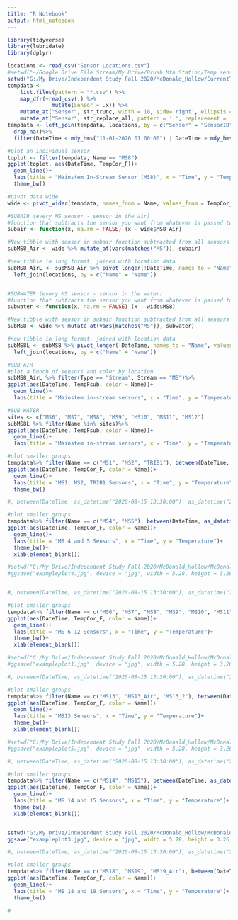 ```yaml
---
title: "R Notebook"
output: html_notebook
---
```


```r
library(tidyverse)
library(lubridate)
library(dplyr)
```

```r

locations <- read_csv("Sensor Locations.csv")
#setwd("~/Google Drive File Stream/My Drive/Brush Mtn Station/Temp sensors/CurrentTempData_15Jan2021")
setwd("G:/My Drive/Independent Study Fall 2020/McDonald_Hollow/CurrentTempData_15Jan2021")
tempdata <-
    list.files(pattern = "*.csv") %>% 
    map_dfr(~read_csv(.) %>% 
              mutate(Sensor = .x)) %>%
    mutate_at("Sensor", str_trunc, width = 10, side='right', ellipsis = '') %>%
    mutate_at("Sensor", str_replace_all, pattern = ' ', replacement = '')
tempdata <- left_join(tempdata, locations, by = c("Sensor" = "SensorID"))%>%
  drop_na()%>%
  filter(DateTime < mdy_hms("11-01-2020 01:00:00") | DateTime > mdy_hms("11-01-2020 02:00:00")) #cuts out daylight savings weirdness.... need permanent fix
```
```r
#plot an individual sensor
toplot <- filter(tempdata, Name == "MS8")
ggplot(toplot, aes(DateTime, TempCor_F))+
  geom_line()+
  labs(title = "Mainstem In-Stream Sensor (MS8)", x = "Time", y = "Temperature")+
  theme_bw()
```

```r
#pivot data wide
wide <- pivot_wider(tempdata, names_from = Name, values_from = TempCor_F, DateTime)

#SUBAIR (every MS sensor - sensor in the air)
#function that subtracts the sensor you want from whatever is passed to it
subair <- function(x, na.rm = FALSE) (x - wide$MS8_Air)

#New tibble with sensor in subair function subtracted from all sensors
subMS8_Air <- wide %>% mutate_at(vars(matches("MS")), subair)

#new tibble in long format, joined with location data
subMS8_AirL <- subMS8_Air %>% pivot_longer(!DateTime, names_to = "Name", values_to = "TempFsub")%>%
  left_join(locations, by = c("Name" = "Name"))


#SUBWATER (every MS sensor - sensor in the water)
#function that subtracts the sensor you want from whatever is passed to it
subwater <- function(x, na.rm = FALSE) (x - wide$MS8)

#New tibble with sensor in subair function subtracted from all sensors
subMS8 <- wide %>% mutate_at(vars(matches("MS")), subwater)

#new tibble in long format, joined with location data
subMS8L <- subMS8 %>% pivot_longer(!DateTime, names_to = "Name", values_to = "TempFsub")  %>%
  left_join(locations, by = c("Name" = "Name"))
```


```r
#SUB AIR
#plot a bunch of sensors and color by location
subMS8_AirL %>% filter(Type == "Stream", Stream == "MS")%>%
ggplot(aes(DateTime, TempFsub, color = Name))+
  geom_line()+
  labs(title = "Mainstem in-stream sensors", x = "Time", y = "Temperature")

```

```r
#SUB WATER
sites <- c("MS6", "MS7", "MS8", "MS9", "MS10", "MS11", "MS12")
subMS8L %>% filter(Name %in% sites)%>%
ggplot(aes(DateTime, TempFsub, color = Name))+
  geom_line()+
  labs(title = "Mainstem in-stream sensors", x = "Time", y = "Temperature")
```


```r
#plot smaller groups
tempdata%>% filter(Name == c("MS1", "MS2", "TRIB1"), between(DateTime, as_datetime("2020-09-15 13:30:00"), as_datetime("2020-10-01 13:30:00")))%>%
ggplot(aes(DateTime, TempCor_F, color = Name))+
  geom_line()+
  labs(title = "MS1, MS2, TRIB1 Sensors", x = "Time", y = "Temperature")+
  theme_bw()

#, between(DateTime, as_datetime("2020-08-15 13:30:00"), as_datetime("2020-09-01 13:30:00"))
```

```r
#plot smaller groups
tempdata%>% filter(Name == c("MS4", "MS5"), between(DateTime, as_datetime("2020-08-15 13:30:00"), as_datetime("2020-09-01 13:30:00")))%>%
ggplot(aes(DateTime, TempCor_F, color = Name))+
  geom_line()+
  labs(title = "MS 4 and 5 Sensors", x = "Time", y = "Temperature")+
  theme_bw()+
  xlab(element_blank())

#setwd("G:/My Drive/Independent Study Fall 2020/McDonald_Hollow/McDonald_Hollow_Wet_Dry_Maps/wet and dry days")
#ggsave("exampleplot4.jpg", device = "jpg", width = 5.28, height = 3.26, units = c("in"))


#, between(DateTime, as_datetime("2020-08-15 13:30:00"), as_datetime("2020-09-01 13:30:00"))
```



```r
#plot smaller groups
tempdata%>% filter(Name == c("MS6", "MS7", "MS8", "MS9", "MS10", "MS11", "MS12"), between(DateTime, as_datetime("2020-08-15 13:30:00"), as_datetime("2020-11-01 13:30:00")))%>%
ggplot(aes(DateTime, TempCor_F, color = Name))+
  geom_line()+
  labs(title = "MS 6-12 Sensors", x = "Time", y = "Temperature")+
  theme_bw()+
  xlab(element_blank())

#setwd("G:/My Drive/Independent Study Fall 2020/McDonald_Hollow/McDonald_Hollow_Wet_Dry_Maps/wet and dry days")
#ggsave("exampleplot1.jpg", device = "jpg", width = 5.28, height = 3.26, units = c("in") )

#, between(DateTime, as_datetime("2020-08-15 13:30:00"), as_datetime("2020-09-01 13:30:00"))
```


```r
#plot smaller groups
tempdata%>% filter(Name == c("MS13", "MS13_Air", "MS13_2"), between(DateTime, as_datetime("2020-08-15 13:30:00"), as_datetime("2020-09-01 13:30:00")))%>%
ggplot(aes(DateTime, TempCor_F, color = Name))+
  geom_line()+
  labs(title = "MS13 Sensors", x = "Time", y = "Temperature")+
  theme_bw()+
  xlab(element_blank())

#setwd("G:/My Drive/Independent Study Fall 2020/McDonald_Hollow/McDonald_Hollow_Wet_Dry_Maps/wet and dry days")
#ggsave("exampleplot5.jpg", device = "jpg", width = 5.28, height = 3.26, units = c("in"))

#, between(DateTime, as_datetime("2020-08-15 13:30:00"), as_datetime("2020-09-01 13:30:00"))
```

```r
#plot smaller groups
tempdata%>% filter(Name == c("MS14", "MS15"), between(DateTime, as_datetime("2020-08-15 13:30:00"), as_datetime("2020-09-01 13:30:00")))%>%
ggplot(aes(DateTime, TempCor_F, color = Name))+
  geom_line()+
  labs(title = "MS 14 and 15 Sensors", x = "Time", y = "Temperature")+
  theme_bw()+
  xlab(element_blank())


setwd("G:/My Drive/Independent Study Fall 2020/McDonald_Hollow/McDonald_Hollow_Wet_Dry_Maps/wet and dry days")
ggsave("exampleplot3.jpg", device = "jpg", width = 5.28, height = 3.26, units = c("in"))

#, between(DateTime, as_datetime("2020-08-15 13:30:00"), as_datetime("2020-09-01 13:30:00"))
```

```r
#plot smaller groups
tempdata%>% filter(Name == c("MS18", "MS19", "MS19_Air"), between(DateTime, as_datetime("2020-08-15 13:30:00"), as_datetime("2020-09-01 13:30:00")))%>%
ggplot(aes(DateTime, TempCor_F, color = Name))+
  geom_line()+
  labs(title = "MS 18 and 19 Sensors", x = "Time", y = "Temperature")+
  theme_bw()

#
```